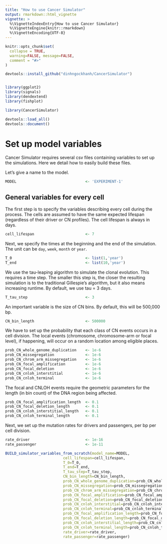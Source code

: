 ```yaml
---
title: "How to use Cancer Simulator"
output: rmarkdown::html_vignette
vignette: >
  %\VignetteIndexEntry{How to use Cancer Simulator}
  %\VignetteEngine{knitr::rmarkdown}
  %\VignetteEncoding{UTF-8}
---
```


```r
knitr::opts_chunk$set(
  collapse = TRUE,
  warning=FALSE, message=FALSE,
  comment = "#>"
)
```

```r
devtools::install_github("dinhngockhanh/CancerSimulator")


library(ggplot2)
library(signals)
library(dendextend)
library(fishplot)

library(CancerSimulator)

devtools::load_all()
devtools::document()
```

# Set up model variables
Cancer Simulator requires several csv files containing variables to set up the simulations. Here we detail how to easily build these files.

Let's give a name to the model.

```r
MODEL                               <- 'EXPERIMENT-1'
```

## General variables for every cell
The first step is to specify the variables describing every cell during the process. The cells are assumed to have the same expected lifespan (regardless of their driver or CN profiles). The cell lifespan is always in days.

```r
cell_lifespan                       <- 7
```

Next, we specify the times at the beginning and the end of the simulation. The unit can be `day`, `week`, `month` or `year`.

```r
T_0                                 <- list(1,'year')
T_end                               <- list(10,'year')
```

We use the tau-leaping algorithm to simulate the clonal evolution. This requires a time step. The smaller this step is, the closer the resulting simulation is to the traditional Gillespie's algorithm, but it also means increasing runtime. By default, we use tau = 3 days.

```r
T_tau_step                          <- 3
```

An important variable is the size of CN bins. By default, this will be 500,000 bp.

```r
CN_bin_length                       <- 500000
```

We have to set up the probability that each class of CN events occurs in a cell division. The local events (chromosome, chromosome-arm or focal level), if happening, will occur on a random location among eligible places.

```r
prob_CN_whole_genome_duplication    <- 1e-6
prob_CN_missegregation              <- 1e-6
prob_CN_chrom_arm_missegregation    <- 1e-6
prob_CN_focal_amplification         <- 1e-6
prob_CN_focal_deletion              <- 1e-6
prob_CN_cnloh_interstitial          <- 1e-6
prob_CN_cnloh_terminal              <- 1e-6
```

The focal and CNLOH events require the geometric parameters for the length (in bin count) of the DNA region being affected.

```r
prob_CN_focal_amplification_length  <- 0.1
prob_CN_focal_deletion_length       <- 0.1
prob_CN_cnloh_interstitial_length   <- 0.1
prob_CN_cnloh_terminal_length       <- 0.1
```

Next, we set up the mutation rates for drivers and passengers, per bp per cell division.

```r
rate_driver                         <- 1e-16
rate_passenger                      <- 1e-11
```






```r
BUILD_simulator_variables_from_scratch(model_name=MODEL,
                          cell_lifespan=cell_lifespan,
                          T_0=T_0,
                          T_end=T_end,
                          T_tau_step=T_tau_step,
                          CN_bin_length=CN_bin_length,
                          prob_CN_whole_genome_duplication=prob_CN_whole_genome_duplication,
                          prob_CN_missegregation=prob_CN_missegregation,
                          prob_CN_chrom_arm_missegregation=prob_CN_chrom_arm_missegregation,
                          prob_CN_focal_amplification=prob_CN_focal_amplification,
                          prob_CN_focal_deletion=prob_CN_focal_deletion,
                          prob_CN_cnloh_interstitial=prob_CN_cnloh_interstitial,
                          prob_CN_cnloh_terminal=prob_CN_cnloh_terminal,
                          prob_CN_focal_amplification_length=prob_CN_focal_amplification_length,
                          prob_CN_focal_deletion_length=prob_CN_focal_deletion_length,
                          prob_CN_cnloh_interstitial_length=prob_CN_cnloh_interstitial_length,
                          prob_CN_cnloh_terminal_length=prob_CN_cnloh_terminal_length,
                          rate_driver=rate_driver,
                          rate_passenger=rate_passenger)
```
